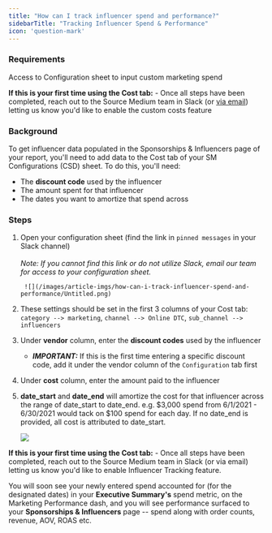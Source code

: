 ```yaml
---
title: "How can I track influencer spend and performance?"
sidebarTitle: "Tracking Influencer Spend & Performance"
icon: 'question-mark'
---
```

### Requirements

Access to Configuration sheet to input custom marketing spend
 
**If this is your first time using the Cost tab:**
    - Once all steps have been completed, reach out to the Source Medium team in Slack (or [via email](mailto:support@sourcemedium.com)) letting us know you'd like to enable the custom costs feature

### Background

To get influencer data populated in the Sponsorships & Influencers page of your report, you'll need to add data to the Cost tab of your SM Configurations (CSD) sheet. To do this, you'll need:

- The **discount code** used by the influencer
- The amount spent for that influencer
- The dates you want to amortize that spend across

### Steps

1. Open your configuration sheet (find the link in `pinned messages` in your Slack channel)<br /><br />
    *Note: If you cannot find this link or do not utilize Slack, email our team for access to your configuration sheet.*
        
        ![](/images/article-imgs/how-can-i-track-influencer-spend-and-performance/Untitled.png)

2. These settings should be set in the first 3 columns of your Cost tab: `category --> marketing`, `channel --> Online DTC`, `sub_channel --> influencers`
3. Under **vendor** column, enter the **discount codes** used by the influencer
    - ***IMPORTANT:*** If this is the first time entering a specific discount code, add it under the vendor column of the `Configuration` tab first
4. Under **cost** column, enter the amount paid to the influencer
5. **date_start** and **date_end** will amortize the cost for that influencer across the range of date_start to date_end. e.g. $3,000 spend from 6/1/2021 - 6/30/2021 would tack on $100 spend for each day. If no date_end is provided, all cost is attributed to date_start.
    
    ![](/images/article-imgs/how-can-i-track-influencer-spend-and-performance/Untitled1.png)
    

**If this is your first time using the Cost tab:** 
    - Once all steps have been completed, reach out to the Source Medium team in Slack (or via email) letting us know you'd like to enable Influencer Tracking feature.

You will soon see your newly entered spend accounted for (for the designated dates) in your **Executive Summary's** spend metric, on the Marketing Performance dash, and you will see performance surfaced to your **Sponsorships & Influencers** page -- spend along with order counts, revenue, AOV, ROAS etc.